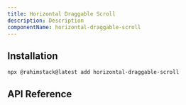 ```yaml
---
title: Horizontal Draggable Scroll
description: Description
componentName: horizontal-draggable-scroll
---
```


<ComponentPreview name="horizontal-draggable-scroll-demo" />

## Installation

```bash
npx @rahimstack@latest add horizontal-draggable-scroll
```


## API Reference

<ComponentAnatomy name="horizontal-draggable-scroll" />
